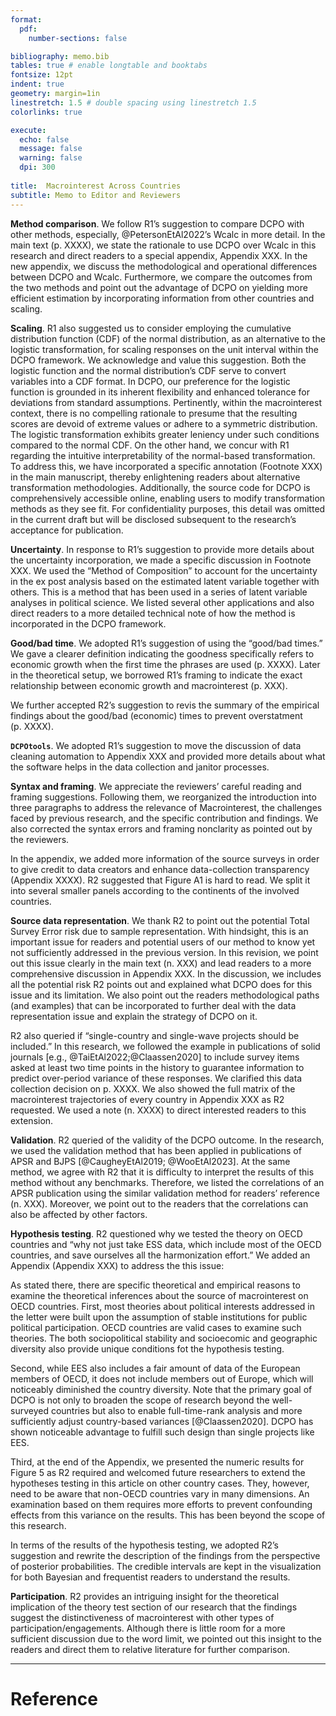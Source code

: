 ```yaml
---
format:
  pdf:
    number-sections: false

bibliography: memo.bib
tables: true # enable longtable and booktabs
fontsize: 12pt
indent: true
geometry: margin=1in
linestretch: 1.5 # double spacing using linestretch 1.5
colorlinks: true

execute:
  echo: false
  message: false
  warning: false
  dpi: 300
    
title:  Macrointerest Across Countries
subtitle: Memo to Editor and Reviewers
---
```


**Method comparison**. 
We follow R1's suggestion to compare DCPO with other methods, especially, @PetersonEtAl2022's Wcalc in more detail. 
In the main text (p. XXXX), we state the rationale to use DCPO over Wcalc in this research and direct readers to a special appendix, Appendix XXX.
In the new appendix, we discuss the methodological and operational differences between DCPO and Wcalc.
Furthermore, we compare the outcomes from the two methods and point out the advantage of DCPO on yielding more efficient estimation by incorporating information from other countries and scaling. 

**Scaling**. 
R1 also suggested us to consider employing the cumulative distribution function (CDF) of the normal distribution, as an alternative to the logistic transformation, for scaling responses on the unit interval within the DCPO framework.
We acknowledge and value this suggestion. 
Both the logistic function and the normal distribution's CDF serve to convert variables into a CDF format. 
In DCPO, our preference for the logistic function is grounded in its inherent flexibility and enhanced tolerance for deviations from standard assumptions. 
Pertinently, within the macrointerest context, there is no compelling rationale to presume that the resulting scores are devoid of extreme values or adhere to a symmetric distribution. 
The logistic transformation exhibits greater leniency under such conditions compared to the normal CDF. 
On the other hand, we concur with R1 regarding the intuitive interpretability of the normal-based transformation. 
To address this, we have incorporated a specific annotation (Footnote XXX) in the main manuscript, thereby enlightening readers about alternative transformation methodologies.
Additionally, the source code for DCPO is comprehensively accessible online, enabling users to modify transformation methods as they see fit. 
For confidentiality purposes, this detail was omitted in the current draft but will be disclosed subsequent to the research's acceptance for publication.
  
**Uncertainty**. 
In response to R1's suggestion to provide more details about the uncertainty incorporation, we made a specific discussion in Footnote XXX. 
We used the "Method of Composition" to account for the uncertainty in the ex post analysis based on the estimated latent variable together with others. 
This is a method that has been used in a series of latent variable analyses in political science. 
We listed several other applications and also direct readers to a more detailed technical note of how the method is incorporated in the DCPO framework.

**Good/bad time**.
We adopted R1's suggestion of using the "good/bad times."
We gave a clearer definition indicating the goodness specifically refers to economic growth when the first time the phrases are used (p. XXXX).
Later in the theoretical setup, we borrowed R1's framing to indicate the exact relationship between economic growth and macrointerest (p. XXX).

We further accepted R2's suggestion to revis the summary of the empirical findings about the good/bad (economic) times to prevent overstatment (p. XXXX).

**`DCPOtools`**.
We adopted R1's suggestion to move the discussion of data cleaning automation to Appendix XXX and provided more details about what the software helps in the data collection and janitor processes.


**Syntax and framing**.
We appreciate the reviewers' careful reading and framing suggestions. 
Following them, we reorganized the introduction into three paragraphs to address the relevance of Macrointerest, the challenges faced by previous research, and the specific contribution and findings.
We also corrected the syntax errors and framing nonclarity as pointed out by the reviewers.

In the appendix, we added more information of the source surveys in order to give credit to data creators and enhance data-collection transparency (Appendix XXXX).
R2 suggested that Figure A1 is hard to read. 
We split it into several smaller panels according to the continents of the involved countries. 

**Source data representation**.
We thank R2 to point out the potential Total Survey Error risk due to sample representation.
With hindsight, this is an important issue for readers and potential users of our method to know yet not sufficiently addressed in the previous version.
In this revision, we point out this issue clearly in the main text (n. XXX) and lead readers to a more comprehensive discussion in Appendix XXX. 
In the discussion, we includes all the potential risk R2 points out and explained what DCPO does for this issue and its limitation. 
We also point out the readers methodological paths (and examples) that can be incorporated to further deal with the data representation issue and explain the strategy of DCPO on it. 

R2 also queried if "single-country and single-wave projects should be included."
In this research, we followed the example in publications of solid journals [e.g., @TaiEtAl2022;@Claassen2020] to include survey items asked at least two time points in the history to guarantee information to predict over-period variance of these responses.
We clarified this data collection decision on p. XXXX.
We also showed the full matrix of the macrointerest trajectories of every country in Appendix XXX as R2 requested.
We used a note (n. XXXX) to direct interested readers to this extension. 

**Validation**.
R2 queried of the validity of the DCPO outcome.
In the research, we used the validation method that has been applied in publications of  APSR and BJPS [@CaugheyEtAl2019; @WooEtAl2023].
At the same method, we agree with R2 that it is difficulty to interpret the results of this method without any benchmarks. 
Therefore, we listed the correlations of an APSR publication using the similar validation method for readers' reference (n. XXX).
Moreover, we point out to the readers that the correlations can also be affected by other factors.

**Hypothesis testing**.
R2 questioned why we tested the theory on OECD countries and "why not just take ESS data, which include most of the OECD countries, and save ourselves all the harmonization effort."
We added an Appendix (Appendix XXX) to address the this issue:

As stated there, there are specific theoretical and empirical reasons to examine the theoretical inferences about the source of macrointerest on OECD countries. 
First, most theories about political interests addressed in the letter were built upon the assumption of stable institutions for public political participation. 
OECD countries are valid cases to examine such theories.
The both sociopolitical stability and socioecomic and geographic diversity also provide unique conditions fot the hypothesis testing.

Second, while EES also includes a fair amount of data of the European members of OECD, it does not include members out of Europe, which will noticeably diminished the country diversity.
Note that the primary goal of DCPO is not only to broaden the scope of research beyond the well-surveyed countries but also to enable full-time-rank analysis and more sufficiently adjust country-based variances [@Claassen2020]. 
DCPO has shown noticeable advantage to fulfill such design than single projects like EES. 

Third, at the end of the Appendix, we presented the numeric results for Figure 5 as R2 required and welcomed future researchers to extend the hypotheses testing in this article on other country cases. 
They, however, need to be aware that non-OECD countries vary in many dimensions.
An examination based on them requires more efforts to prevent confounding effects from this variance on the results. 
This has been beyond the scope of this research.

In terms of the results of the hypothesis testing, we adopted R2's suggestion and rewrite the description of the findings from the perspective of posterior probabilities. 
The credible intervals are kept in the visualization for both Bayesian and frequentist readers to understand the results.

**Participation**.
R2 provides an intriguing insight for the theoretical implication of the theory test section of our research that the findings suggest the distinctiveness of macrointerest with other types of participation/engagements. 
Although there is little room for a more sufficient discussion due to the word limit, we pointed out this insight to the readers and direct them to relative literature for further comparison.

****

# Reference {-}